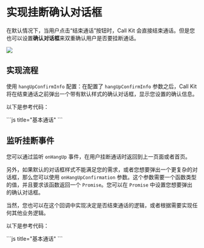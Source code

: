 # 实现挂断确认对话框


在默认情况下，当用户点击“结束通话”按钮时，Call Kit 会直接结束通话。但是您也可以设置**确认对话框**来双重确认用户是否要挂断通话。

<Frame width="256" height="auto" caption="">
  <img src="https://storage.zego.im/sdk-doc/Pics/ZegoUIKit/Flutter/hangup_confirm.gif" />
</Frame>

## 实现流程

使用 `hangUpConfirmInfo` 配置：在配置了 `hangUpConfirmInfo` 参数之后，Call Kit 将在结束通话之前弹出一个带有默认样式的确认对话框，显示您设置的确认信息。

以下是参考代码：

<CodeGroup>
```js title="基本通话"
<template>
    <ZegoUIKitPrebuiltCall :appID="appID" :callID="callID" :appSign="appSign" :userID="userID" :userName="userName"
        :config="config">
    </ZegoUIKitPrebuiltCall>
</template>
<script lang="ts" setup>
import { ref } from "vue"
import keyCenter from "@/pages/KeyCenter";
import ZegoUIKitPrebuiltCall from "@/uni_modules/zego-PrebuiltCall/components/ZegoUIKitPrebuiltCall.nvue"
import { ZegoUIKitPrebuiltCallConfig } from "@/uni_modules/zego-PrebuiltCall"

const appID = ref(keyCenter.getAppID());
const appSign = ref(keyCenter.getAppSign());
const userID = ref(keyCenter.getUserID());
const userName = ref(keyCenter.getUserID() + '_Nick');
const callID = ref(keyCenter.getCallID());

const config: ZegoUIKitPrebuiltCallConfig = {
    ...ZegoUIKitPrebuiltCallConfig.oneOnOneVideoCall(), // 预设配置
    hangUpConfirmInfo: {
        title: "提醒",
        message: "真的要离开吗?",
        cancelButtonName: "点错了",
        confirmButtonName: "就要"
    },
    onHangUp: () => {
        // 挂断后返回上一页
        uni.navigateBack()
    },
};

</script>
```
</CodeGroup>

## 监听挂断事件

您可以通过监听 `onHangUp` 事件，在用户挂断通话时返回到上一页面或者首页。

另外，如果默认的对话框样式不能满足您的需求，或者您想要弹出一个更复杂的对话框，那么您可以使用 `onHangUpConfirmation` 参数。这个参数需要一个函数类型的值，并且要求该函数返回一个 `Promise`。您可以在 `Promise` 中设置您想要弹出的确认对话框。

当然，您也可以在这个回调中实现决定是否结束通话的逻辑，或者根据需要实现任何其他业务逻辑。



以下是参考代码：

<CodeGroup>
```js title="基本通话"
<template>
    <ZegoUIKitPrebuiltCall :appID="appID" :callID="callID" :appSign="appSign" :userID="userID" :userName="userName"
        :config="config">
    </ZegoUIKitPrebuiltCall>
</template>
<script lang="ts" setup>
import { ref } from "vue"
import keyCenter from "@/pages/KeyCenter";
import ZegoUIKitPrebuiltCall from "@/uni_modules/zego-PrebuiltCall/components/ZegoUIKitPrebuiltCall.nvue"
import { ZegoUIKitPrebuiltCallConfig } from "@/uni_modules/zego-PrebuiltCall"

const appID = ref(keyCenter.getAppID());
const appSign = ref(keyCenter.getAppSign());
const userID = ref(keyCenter.getUserID());
const userName = ref(keyCenter.getUserID() + '_Nick');
const callID = ref(keyCenter.getCallID());

const config: ZegoUIKitPrebuiltCallConfig = {
    ...ZegoUIKitPrebuiltCallConfig.oneOnOneVideoCall(), // 预设配置
    onHangUpConfirmation: () => {
        return new Promise((resolve, reject) => {
            uni.showModal({
                title: "警告",
                content: "确定退出吗?",
                showCancel: true,
                confirmText: "对的",
                cancelText: "不是",
                success: function (res) {
                    if (res.confirm) {
                        resolve(true)
                    } else if (res.cancel) {
                        resolve(false)
                    }
                }
            });
        });
    },
    onHangUp: () => {
        // 挂断后返回上一页
        uni.navigateBack()
    },
};

</script>
```
</CodeGroup>